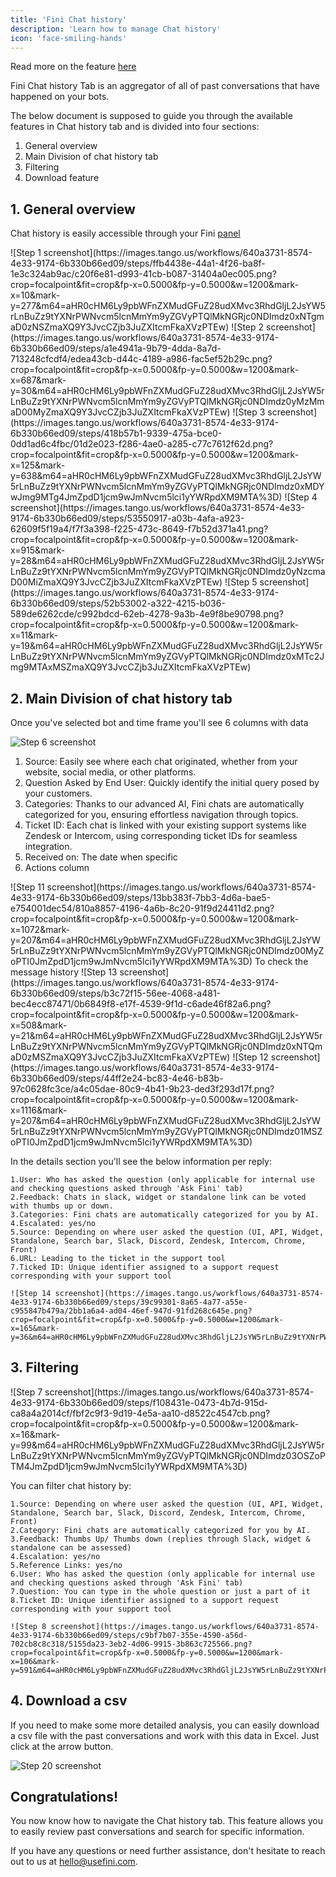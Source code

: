 ```yaml
---
title: 'Fini Chat history'
description: 'Learn how to manage Chat history'
icon: 'face-smiling-hands'
---
```


<Tip>Read more on the feature [here](https://www.usefini.com/post/chat-history-feature-overview)</Tip>

<Card title="Chat history" icon="book" href="https://app.usefini.com/dashboard/history">
  Fini Chat history Tab is an aggregator of all of past conversations that have happened on your bots. 
</Card>

The below document is supposed to guide you through the available features in Chat history tab and is divided into four sections:
1. General overview
2. Main Division of chat history tab
3. Filtering
4. Download feature


## **1. General overview**

Chat history is easily accessible through your Fini [panel](https://app.usefini.com/dashboard/history)

<Steps>
  <Step title="Open Chat history tab">
  ![Step 1 screenshot](https://images.tango.us/workflows/640a3731-8574-4e33-9174-6b330b66ed09/steps/ffb4438e-44a1-4f26-ba8f-1e3c324ab9ac/c20f6e81-d993-41cb-b087-31404a0ec005.png?crop=focalpoint&fit=crop&fp-x=0.5000&fp-y=0.5000&w=1200&mark-x=10&mark-y=277&m64=aHR0cHM6Ly9pbWFnZXMudGFuZ28udXMvc3RhdGljL2JsYW5rLnBuZz9tYXNrPWNvcm5lcnMmYm9yZGVyPTQlMkNGRjc0NDImdz0xNTgmaD0zNSZmaXQ9Y3JvcCZjb3JuZXItcmFkaXVzPTEw)
  </Step>
  <Step title="Hover over selected bot">
  ![Step 2 screenshot](https://images.tango.us/workflows/640a3731-8574-4e33-9174-6b330b66ed09/steps/a1e4941a-9b79-4dda-8a7d-713248cfcdf4/edea43cb-d44c-4189-a986-fac5ef52b29c.png?crop=focalpoint&fit=crop&fp-x=0.5000&fp-y=0.5000&w=1200&mark-x=687&mark-y=30&m64=aHR0cHM6Ly9pbWFnZXMudGFuZ28udXMvc3RhdGljL2JsYW5rLnBuZz9tYXNrPWNvcm5lcnMmYm9yZGVyPTQlMkNGRjc0NDImdz0yMzMmaD00MyZmaXQ9Y3JvcCZjb3JuZXItcmFkaXVzPTEw)
  </Step>
  <Step title="Select bot for which you want to see past conversations">
  ![Step 3 screenshot](https://images.tango.us/workflows/640a3731-8574-4e33-9174-6b330b66ed09/steps/418b57b1-9339-475a-bce0-0dd1ad6c4fbc/01d2e023-f286-4ae0-a285-c77c7612f62d.png?crop=focalpoint&fit=crop&fp-x=0.5000&fp-y=0.5000&w=1200&mark-x=125&mark-y=638&m64=aHR0cHM6Ly9pbWFnZXMudGFuZ28udXMvc3RhdGljL2JsYW5rLnBuZz9tYXNrPWNvcm5lcnMmYm9yZGVyPTQlMkNGRjc0NDImdz0xMDYwJmg9MTg4JmZpdD1jcm9wJmNvcm5lci1yYWRpdXM9MTA%3D)
  </Step>
  <Step title="Hover over dates">
  ![Step 4 screenshot](https://images.tango.us/workflows/640a3731-8574-4e33-9174-6b330b66ed09/steps/53550917-a03b-4afa-a923-62609f5f19a4/f7f3a398-f225-473c-8649-f7b52d371a41.png?crop=focalpoint&fit=crop&fp-x=0.5000&fp-y=0.5000&w=1200&mark-x=915&mark-y=28&m64=aHR0cHM6Ly9pbWFnZXMudGFuZ28udXMvc3RhdGljL2JsYW5rLnBuZz9tYXNrPWNvcm5lcnMmYm9yZGVyPTQlMkNGRjc0NDImdz0yNzcmaD00MiZmaXQ9Y3JvcCZjb3JuZXItcmFkaXVzPTEw)
  </Step>
  <Step title="Select time frame for which you wish to see the past conversations">
  ![Step 5 screenshot](https://images.tango.us/workflows/640a3731-8574-4e33-9174-6b330b66ed09/steps/52b53002-a322-4215-b036-589de6262cde/c992bdcd-62eb-4278-9a3b-4e9f8be90798.png?crop=focalpoint&fit=crop&fp-x=0.5000&fp-y=0.5000&w=1200&mark-x=11&mark-y=19&m64=aHR0cHM6Ly9pbWFnZXMudGFuZ28udXMvc3RhdGljL2JsYW5rLnBuZz9tYXNrPWNvcm5lcnMmYm9yZGVyPTQlMkNGRjc0NDImdz0xMTc2Jmg9MTAxMSZmaXQ9Y3JvcCZjb3JuZXItcmFkaXVzPTEw)
  </Step>
</Steps>


## **2. Main Division of chat history tab**

Once you've selected bot and time frame you'll see 6 columns with data

![Step 6 screenshot](https://images.tango.us/workflows/640a3731-8574-4e33-9174-6b330b66ed09/steps/07945408-167b-4295-8f24-109979dd7d8d/45ecb9ea-4494-4417-aae2-041d2205a4b6.png?crop=focalpoint&fit=crop&fp-x=0.5722&fp-y=0.5194&fp-z=1.1600&w=1200&mark-x=11&mark-y=47&m64=aHR0cHM6Ly9pbWFnZXMudGFuZ28udXMvc3RhdGljL2JsYW5rLnBuZz9tYXNrPWNvcm5lcnMmYm9yZGVyPTYlMkNGRjc0NDImdz0xMTg3Jmg9NzI0JmZpdD1jcm9wJmNvcm5lci1yYWRpdXM9MTA%3D)

 1. Source: Easily see where each chat originated, whether from your website, social media, or other platforms.
 2. Question Asked by End User: Quickly identify the initial query posed by your customers.
 3. Categories: Thanks to our advanced AI, Fini chats are automatically categorized for you, ensuring effortless navigation through topics.
 4. Ticket ID: Each chat is linked with your existing support systems like Zendesk or Intercom, using corresponding ticket IDs for seamless integration.
 5. Received on: The date when specific 
 6. Actions column

<Steps>
  <Step title="In column Actions - click on View">
  ![Step 11 screenshot](https://images.tango.us/workflows/640a3731-8574-4e33-9174-6b330b66ed09/steps/13bb383f-7bb3-4d6a-bae5-e754001dec54/810a8857-4196-4a6b-8c20-91f9d24411d2.png?crop=focalpoint&fit=crop&fp-x=0.5000&fp-y=0.5000&w=1200&mark-x=1072&mark-y=207&m64=aHR0cHM6Ly9pbWFnZXMudGFuZ28udXMvc3RhdGljL2JsYW5rLnBuZz9tYXNrPWNvcm5lcnMmYm9yZGVyPTQlMkNGRjc0NDImdz00MyZoPTI0JmZpdD1jcm9wJmNvcm5lci1yYWRpdXM9MTA%3D)
  To check the message history 
  ![Step 13 screenshot](https://images.tango.us/workflows/640a3731-8574-4e33-9174-6b330b66ed09/steps/b3c72f15-56ee-4068-a481-bec4ecc87471/0b6849f8-e17f-4539-9f1d-c6ade46f82a6.png?crop=focalpoint&fit=crop&fp-x=0.5000&fp-y=0.5000&w=1200&mark-x=508&mark-y=21&m64=aHR0cHM6Ly9pbWFnZXMudGFuZ28udXMvc3RhdGljL2JsYW5rLnBuZz9tYXNrPWNvcm5lcnMmYm9yZGVyPTQlMkNGRjc0NDImdz0xNTQmaD0zMSZmaXQ9Y3JvcCZjb3JuZXItcmFkaXVzPTEw)
  </Step>
  <Step title="Click on Details">
  ![Step 12 screenshot](https://images.tango.us/workflows/640a3731-8574-4e33-9174-6b330b66ed09/steps/44ff2e24-bc83-4e46-b83b-97c0628fc3ce/a4c05dae-80c9-4b41-9b23-ded3f293d17f.png?crop=focalpoint&fit=crop&fp-x=0.5000&fp-y=0.5000&w=1200&mark-x=1116&mark-y=207&m64=aHR0cHM6Ly9pbWFnZXMudGFuZ28udXMvc3RhdGljL2JsYW5rLnBuZz9tYXNrPWNvcm5lcnMmYm9yZGVyPTQlMkNGRjc0NDImdz01MSZoPTI0JmZpdD1jcm9wJmNvcm5lci1yYWRpdXM9MTA%3D)

  In the details section you'll see the below information per reply:

    1.User: Who has asked the question (only applicable for internal use and checking questions asked through 'Ask Fini' tab) 
    2.Feedback: Chats in slack, widget or standalone link can be voted with thumbs up or down. 
    3.Categories: Fini chats are automatically categorized for you by AI.
    4.Escalated: yes/no
    5.Source: Depending on where user asked the question (UI, API, Widget, Standalone, Search bar, Slack, Discord, Zendesk, Intercom, Chrome, Front)
    6.URL: Leading to the ticket in the support tool
    7.Ticked ID: Unique identifier assigned to a support request corresponding with your support tool

    ![Step 14 screenshot](https://images.tango.us/workflows/640a3731-8574-4e33-9174-6b330b66ed09/steps/39c99301-8a65-4a77-a55e-c955847b479a/2bb1a6a4-ad04-46ef-947d-91fd268c645e.png?crop=focalpoint&fit=crop&fp-x=0.5000&fp-y=0.5000&w=1200&mark-x=165&mark-y=36&m64=aHR0cHM6Ly9pbWFnZXMudGFuZ28udXMvc3RhdGljL2JsYW5rLnBuZz9tYXNrPWNvcm5lcnMmYm9yZGVyPTQlMkNGRjc0NDImdz0xMTImaD0zNiZmaXQ9Y3JvcCZjb3JuZXItcmFkaXVzPTEw)
  </Step>
</Steps>

## **3. Filtering**

<Steps>
  <Step title="Click on Filter">
  ![Step 7 screenshot](https://images.tango.us/workflows/640a3731-8574-4e33-9174-6b330b66ed09/steps/f108431e-0473-4b7d-915d-ca8a4a2014cf/fbf2c9f3-9d19-4e5a-aa10-d8522c4547cb.png?crop=focalpoint&fit=crop&fp-x=0.5000&fp-y=0.5000&w=1200&mark-x=16&mark-y=99&m64=aHR0cHM6Ly9pbWFnZXMudGFuZ28udXMvc3RhdGljL2JsYW5rLnBuZz9tYXNrPWNvcm5lcnMmYm9yZGVyPTQlMkNGRjc0NDImdz03OSZoPTM4JmZpdD1jcm9wJmNvcm5lci1yYWRpdXM9MTA%3D)

  You can filter chat history by:

    1.Source: Depending on where user asked the question (UI, API, Widget, Standalone, Search bar, Slack, Discord, Zendesk, Intercom, Chrome, Front)
    2.Category: Fini chats are automatically categorized for you by AI.
    3.Feedback: Thumbs Up/ Thumbs down (replies through Slack, widget & standalone can be assessed)
    4.Escalation: yes/no
    5.Reference Links: yes/no
    6.User: Who has asked the question (only applicable for internal use and checking questions asked through 'Ask Fini' tab) 
    7.Question: You can type in the whole question or just a part of it
    8.Ticket ID: Unique identifier assigned to a support request corresponding with your support tool

    ![Step 8 screenshot](https://images.tango.us/workflows/640a3731-8574-4e33-9174-6b330b66ed09/steps/c9bf7b07-355e-4590-a56d-702cb8c8c318/5155da23-3eb2-4d06-9915-3b863c725566.png?crop=focalpoint&fit=crop&fp-x=0.5000&fp-y=0.5000&w=1200&mark-x=106&mark-y=591&m64=aHR0cHM6Ly9pbWFnZXMudGFuZ28udXMvc3RhdGljL2JsYW5rLnBuZz9tYXNrPWNvcm5lcnMmYm9yZGVyPTQlMkNGRjc0NDImdz05NjImaD0xNzgmZml0PWNyb3AmY29ybmVyLXJhZGl1cz0xMA%3D%3D)
  </Step>
</Steps>

## **4. Download a csv**
If you need to make some more detailed analysis, you can easily download a csv file with the past conversations and work with this data in Excel. Just click at the arrow button.

![Step 20 screenshot](https://images.tango.us/workflows/640a3731-8574-4e33-9174-6b330b66ed09/steps/845f2d31-7ae0-4d37-a641-877497267780/55727298-6478-4825-9d0b-eadc0e0a9584.png?crop=focalpoint&fit=crop&fp-x=0.5000&fp-y=0.5000&w=1200&mark-x=1161&mark-y=120&m64=aHR0cHM6Ly9pbWFnZXMudGFuZ28udXMvc3RhdGljL2JsYW5rLnBuZz9tYXNrPWNvcm5lcnMmYm9yZGVyPTQlMkNGRjc0NDImdz0yNiZoPTI2JmZpdD1jcm9wJmNvcm5lci1yYWRpdXM9MTA%3D)

## **Congratulations!**
You now know how to navigate the Chat history tab. This feature allows you to easily review past conversations and search for specific information.

If you have any questions or need further assistance, don't hesitate to reach out to us at hello@usefini.com. 
